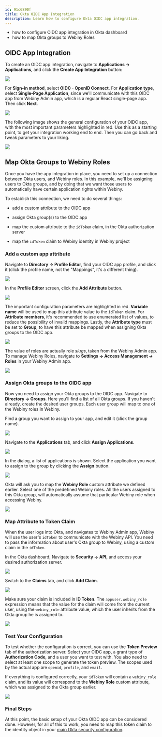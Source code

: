 ```yaml
---
id: 91c6890f
title: Okta OIDC App Integration
description: Learn how to configure Okta OIDC app integration.
---
```



<CanIUseThis enterprise={true} />

<WhatYouWillLearn>

- how to configure OIDC app integration in Okta dashboard
- how to map Okta groups to Webiny Roles

</WhatYouWillLearn>

## OIDC App Integration

To create an OIDC app integration, navigate to **Applications -> Applications**, and click the **Create App Integration** button:

<Image src={createApp1} />

For **Sign-in method**, select **OIDC - OpenID Connect**. For **Application type**, select **Single-Page Application**, since we'll communicate with this OIDC app from Webiny Admin app, which is a regular React single-page app. Then click **Next**.

<Image src={createApp2} />

The following image shows the general configuration of your OIDC app, with the most important parameters highlighted in red. Use this as a starting point, to get your integration working end to end. Then you can go back and tweak parameters to your liking.

<Image src={createApp3} />

## Map Okta Groups to Webiny Roles

Once you have the app integration in place, you need to set up a connection between Okta users, and Webiny roles. In this example, we'll be assigning users to Okta groups, and by doing that we want those users to automatically have certain application rights within Webiny.

To establish this connection, we need to do several things:

- add a custom attribute to the OIDC app

- assign Okta group(s) to the OIDC app

- map the custom attribute to the `idToken` claim, in the Okta authorization server

- map the `idToken` claim to Webiny identity in Webiny project

### Add a custom app attribute

Navigate to **Directory -> Profile Editor**, find your OIDC app profile, and click it (click the profile name, not the "Mappings", it's a different thing).

<Image src={mapGroups1} />

In the **Profile Editor** screen, click the **Add Attribute** button.

<Image src={mapGroups2} />

The important configuration parameters are highlighted in red. **Variable name** will be used to map this attribute value to the `idToken` claim. For **Attribute members**, it's recommended to use enumerated list of values, to reduce the possibility of invalid mappings. Lastly, the **Attribute type** must be set to **Group**, to have this attribute be mapped when assigning Okta groups to the OIDC app.

<Image src={mapGroups3} />

The value of roles are actually role _slugs_, taken from the Webiny Admin app. To manage Webiny Roles, navigate to **Settings -> Access Management -> Roles** in your Webiny Admin app.

<Image src={mapGroups8} />

### Assign Okta groups to the OIDC app

Now you need to assign your Okta groups to the OIDC app. Navigate to **Directory -> Groups**. Here you'll find a list of all Okta groups. If you haven't already, create the desired user groups. Each user group will map to one of the Webiny roles in Webiny.

Find a group you want to assign to your app, and edit it (click the group name).

<Image src={mapGroups4} />

Navigate to the **Applications** tab, and click **Assign Applications**.

<Image src={mapGroups5} />

In the dialog, a list of applications is shown. Select the application you want to assign to the group by clicking the **Assign** button.

<Image src={mapGroups6} />

Okta will ask you to map the **Webiny Role** custom attribute we defined earlier. Select one of the predefined Webiny roles. All the users assigned to this Okta group, will automatically assume that particular Webiny role when accessing Webiny.

<Image src={mapGroups7} />

### Map Attribute to Token Claim

When the user logs into Okta, and navigates to Webiny Admin app, Webiny will use the user's `idToken` to communicate with the Webiny API. You need to pass the information about user's Okta group to Webiny, using a custom claim in the `idToken`.

In the Okta dashboard, Navigate to **Security -> API**, and access your desired authorization server.

<Image src={mapClaim1} />

Switch to the **Claims** tab, and click **Add Claim**.

<Image src={mapClaim2} />

Make sure your claim is included in **ID Token**. The `appuser.webiny_role` expression means that the value for the claim will come from the current user, using the `webiny_role` attribute value, which the user inherits from the Okta group he is assigned to.

<Image src={mapClaim3} />

### Test Your Configuration

To test whether the configuration is correct, you can use the **Token Preview** tab of the authorization server. Select your OIDC app, a grant type of **Authorization Code**, and a user you want to test with. You also need to select at least one scope to generate the token preview. The scopes used by the actual app are `openid`, `profile`, and `email`.

If everything is configured correctly, your `idToken` will contain a `webiny_role` claim, and its value will correspond to the **Webiny Role** custom attribute, which was assigned to the Okta group earlier.

<Image src={mapClaim4} />

### Final Steps

At this point, the basic setup of your Okta OIDC app can be considered done. However, for all of this to work, you need to map this token claim to the identity object in your [main Okta security configuration](/docs/{version}/enterprise/okta-integration#3-configure-okta-in-the-graph-ql-api).
